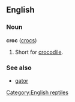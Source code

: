 ==English==
===Noun===
'''croc''' ([[crocs]])

#Short for [[crocodile]].

===See also===
*[[gator]]


[[Category:English reptiles]]